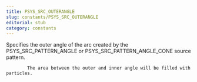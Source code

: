 ```yaml
---
title: PSYS_SRC_OUTERANGLE
slug: constants/PSYS_SRC_OUTERANGLE
editorial: stub
category: constants
---
```


<LSLConstant
	name="PSYS_SRC_OUTERANGLE"
	type="integer"
	value="11"
/>

Specifies the outer angle of the arc created by the PSYS_SRC_PATTERN_ANGLE or PSYS_SRC_PATTERN_ANGLE_CONE source pattern.

			The area between the outer and inner angle will be filled with particles.
